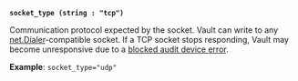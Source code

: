 <a id="audit-socket-socket_type" />

**`socket_type (string : "tcp")`**

Communication protocol expected by the socket. Vault can write to any
[net.Dialer](https://pkg.go.dev/net#Dialer)-compatible socket. If a TCP socket
stops responding, Vault may become unresponsive due to a
[blocked audit device error](/vault/docs/audit#blocked-audit-devices).

**Example**: `socket_type="udp"`



